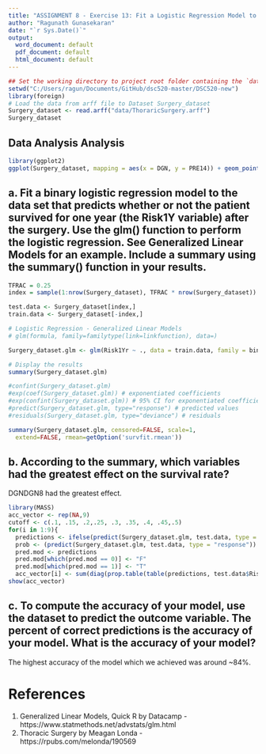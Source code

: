 ```yaml
--- 
title: "ASSIGNMENT 8 - Exercise 13: Fit a Logistic Regression Model to the Thoracic Surgery Binary Dataset"
author: "Ragunath Gunasekaran"
date: "`r Sys.Date()`"
output:
  word_document: default
  pdf_document: default
  html_document: default
---
```



```r
## Set the working directory to project root folder containing the `data` directory
setwd("C:/Users/ragun/Documents/GitHub/dsc520-master/DSC520-new")
library(foreign)
# Load the data from arff file to Dataset Surgery_dataset
Surgery_dataset <- read.arff("data/ThoraricSurgery.arff")
Surgery_dataset
```

##  Data Analysis Analysis

```r
library(ggplot2)
ggplot(Surgery_dataset, mapping = aes(x = DGN, y = PRE14)) + geom_point(mapping = aes(colour = Risk1Yr)) + xlab("Weakness before Surgery") + ylab("Diagnosis") 

```

##  a. Fit a binary logistic regression model to the data set that predicts whether or not the patient survived for one year (the Risk1Y variable) after the surgery. Use the glm() function to perform the logistic regression. See Generalized Linear Models for an example. Include a summary using the summary() function in your results.


```r
TFRAC = 0.25
index = sample(1:nrow(Surgery_dataset), TFRAC * nrow(Surgery_dataset))

test.data <- Surgery_dataset[index,]
train.data <- Surgery_dataset[-index,]

# Logistic Regression - Generalized Linear Models
# glm(formula, family=familytype(link=linkfunction), data=)

Surgery_dataset.glm <- glm(Risk1Yr ~ ., data = train.data, family = binomial)

# Display the results
summary(Surgery_dataset.glm)

#confint(Surgery_dataset.glm)
#exp(coef(Surgery_dataset.glm)) # exponentiated coefficients
#exp(confint(Surgery_dataset.glm)) # 95% CI for exponentiated coefficients
#predict(Surgery_dataset.glm, type="response") # predicted values
#residuals(Surgery_dataset.glm, type="deviance") # residuals

summary(Surgery_dataset.glm, censored=FALSE, scale=1,
  extend=FALSE, rmean=getOption('survfit.rmean'))


```

## b. According to the summary, which variables had the greatest effect on the survival rate?

DGNDGN8 had the greatest effect.

```r
library(MASS)
acc_vector <- rep(NA,9)
cutoff <- c(.1, .15, .2,.25, .3, .35, .4, .45,.5)
for(i in 1:9){
  predictions <- ifelse(predict(Surgery_dataset.glm, test.data, type = "response")>cutoff[i],1,0)
  prob <- (predict(Surgery_dataset.glm, test.data, type = "response"))
  pred.mod <- predictions
  pred.mod[which(pred.mod == 0)] <- "F"
  pred.mod[which(pred.mod == 1)] <- "T"
  acc_vector[i] <- sum(diag(prop.table(table(predictions, test.data$Risk1Yr))))}
show(acc_vector)
```

## c. To compute the accuracy of your model, use the dataset to predict the outcome variable. The percent of correct predictions is the accuracy of your model. What is the accuracy of your model?

The highest accuracy of the model which we achieved was around ~84%.



# References
1.  Generalized Linear Models,  Quick R by Datacamp - https://www.statmethods.net/advstats/glm.html
2.  Thoracic Surgery by Meagan Londa - https://rpubs.com/melonda/190569
